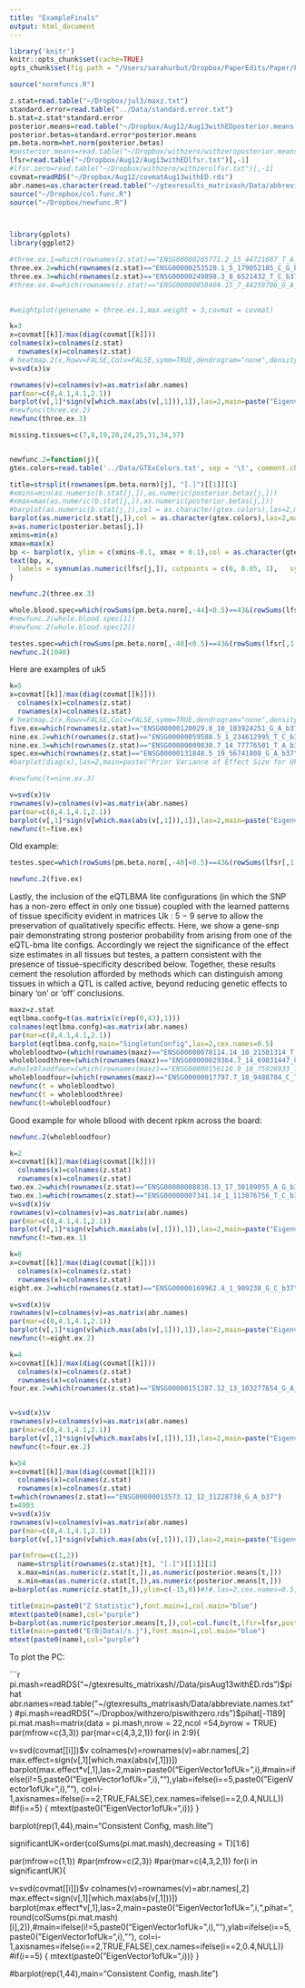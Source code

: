 ```yaml
---
title: "ExampleFinals"
output: html_document
---
```


```r
library('knitr')
knitr::opts_chunk$set(cache=TRUE)
opts_chunk$set(fig.path = "/Users/sarahurbut/Dropbox/PaperEdits/Paper/Figures/") 
```


```r
source("normfuncs.R")

z.stat=read.table("~/Dropbox/jul3/maxz.txt")
standard.error=read.table("../Data/standard.error.txt")
b.stat=z.stat*standard.error
posterior.means=read.table("~/Dropbox/Aug12/Aug13withEDposterior.means.txt")[,-1]
posterior.betas=standard.error*posterior.means
pm.beta.norm=het.norm(posterior.betas)
#posterior.means=read.table("~/Dropbox/withzero/withzeroposterior.means.txt")[,-1]
lfsr=read.table("~/Dropbox/Aug12/Aug13withEDlfsr.txt")[,-1]
#lfsr.zero=read.table("~/Dropbox/withzero/withzerolfsr.txt")[,-1]
covmat=readRDS("~/Dropbox/Aug12/covmatAug13withED.rds")
abr.names=as.character(read.table("~/gtexresults_matrixash/Data/abbreviate.names.txt")[,2])
source("~/Dropbox/col.func.R")
source("~/Dropbox/newfunc.R")



library(gplots)
library(ggplot2)

#three.ex.1=which(rownames(z.stat)=="ENSG00000205771.2_15_44721087_T_A_b37")
three.ex.2=which(rownames(z.stat)=="ENSG00000253520.1_5_179052185_C_G_b37")
three.ex.3=which(rownames(z.stat)=="ENSG00000249898.3_8_6521432_T_C_b37")
#three.ex.4=which(rownames(z.stat)=="ENSG00000058404.15_7_44259706_G_A_b37")

    
#weightplot(genename = three.ex.1,max.weight = 3,covmat = covmat)

k=3
x=covmat[[k]]/max(diag(covmat[[k]]))
colnames(x)=colnames(z.stat)
  rownames(x)=colnames(z.stat)                  
# heatmap.2(x,Rowv=FALSE,Colv=FALSE,symm=TRUE,dendrogram="none",density="none",trace="none",col=redblue(256),main=paste0("HeatMapofNormalizedUk",k),cexRow=0.5,cexCol=0.5,symkey=T,symbreaks=T)
v=svd(x)$v

rownames(v)=colnames(v)=as.matrix(abr.names)
par(mar=c(8,4.1,4.1,2.1))
barplot(v[,1]*sign(v[which.max(abs(v[,1])),1]),las=2,main=paste("Eigenvector 1 of Uk",k),cex.names = 0.5)
#newfunc(three.ex.2)
newfunc(three.ex.3)

missing.tissues=c(7,8,19,20,24,25,31,34,37)


newfunc.2=function(j){
gtex.colors=read.table('../Data/GTExColors.txt', sep = '\t', comment.char = '')[-missing.tissues,2]

title=strsplit(rownames(pm.beta.norm)[j], "[.]")[[1]][1]
#xmins=min(as.numeric(b.stat[j,]),as.numeric(posterior.betas[j,]))
#xmax=max(as.numeric(b.stat[j,]),as.numeric(posterior.betas[j,]))
#barplot(as.numeric(b.stat[j,]),col = as.character(gtex.colors),las=2,main=paste0("Bhat",title),ylim= c(xmins-0.1, xmax + 0.1))
barplot(as.numeric(z.stat[j,]),col = as.character(gtex.colors),las=2,main=paste0("Z.mle",title))#,ylim= c(xmins-0.1, xmax + 0.1))
x=as.numeric(posterior.betas[j,])
xmins=min(x)
xmax=max(x)
bp <- barplot(x, ylim = c(xmins-0.1, xmax + 0.1),col = as.character(gtex.colors),las=2,main=paste0("E(B|Data)",title),names=abr.names,cex.names=0.5)
text(bp, x, 
  labels = symnum(as.numeric(lfsr[j,]), cutpoints = c(0, 0.05, 1),   symbols = c(".", "")), pos = 3)
}

newfunc.2(three.ex.3)

whole.blood.spec=which(rowSums(pm.beta.norm[,-44]<0.5)==43&(rowSums(lfsr[,1:44]<0.05)>=40))
#newfunc.2(whole.blood.spec[1])
#newfunc.2(whole.blood.spec[2])
```

```r
testes.spec=which(rowSums(pm.beta.norm[,-40]<0.5)==43&(rowSums(lfsr[,1:44]<0.05)>=40))[1:10]
newfunc.2(1040)
```

Here are examples of uk5


```r

k=5
x=covmat[[k]]/max(diag(covmat[[k]]))
  colnames(x)=colnames(z.stat)
  rownames(x)=colnames(z.stat)                  
# heatmap.2(x,Rowv=FALSE,Colv=FALSE,symm=TRUE,dendrogram="none",density="none",trace="none",col=redblue(256),main=paste0("HeatMapofNormalizedUk",k),cexRow=0.5,cexCol=0.5,symkey=T,symbreaks=T)
five.ex=which(rownames(z.stat)=="ENSG00000120029.8_10_103924251_G_A_b37")
nine.ex.2=which(rownames(z.stat)=="ENSG00000059588.5_1_234612995_T_C_b37")
nine.ex.3=which(rownames(z.stat)=="ENSG00000009830.7_14_77776501_T_A_b37")
spec.ex=which(rownames(z.stat)=="ENSG00000131848.5_19_56741808_G_A_b37")
#barplot(diag(x),las=2,main=paste("Prior Variance of Effect Size for Uk",k),cex.names = 0.5)

#newfunc(t=nine.ex.3)

v=svd(x)$v
rownames(v)=colnames(v)=as.matrix(abr.names)
par(mar=c(8,4.1,4.1,2.1))
barplot(v[,1]*sign(v[which.max(abs(v[,1])),1]),las=2,main=paste("Eigenvector 1 of Uk",k),cex.names = 0.5)
newfunc(t=five.ex)
```

Old example:
```r
testes.spec=which(rowSums(pm.beta.norm[,-40]<0.5)==43&(rowSums(lfsr[,1:44]<0.05)>=40))[1:10]

newfunc.2(five.ex)
```
 Lastly, the inclusion of the eQTLBMA lite configurations (in which the SNP has a non-zero effect in only one tissue) coupled with the learned patterns of tissue specificity evident in matrices Uk : 5 − 9 serve to allow the preservation of qualitatively specific effects. Here, we show a gene-snp pair demonstrating strong posterior probability from arising from one of the eQTL-bma lite configs. Accordingly we reject the significance of the effect size estimates in all tissues but testes, a pattern consistent with the presence of tissue-specificity described below. Together, these results cement the resolution afforded by methods which can distinguish among tissues in which a QTL is called active, beyond reducing genetic effects to binary ‘on’ or ‘off’ conclusions.


```r
maxz=z.stat
eqtlbma.confg=t(as.matrix(c(rep(0,43),1)))
colnames(eqtlbma.confg)=as.matrix(abr.names)
par(mar=c(8,4.1,4.1,2.1))
barplot(eqtlbma.confg,main="SingletonConfig",las=2,cex.names=0.5)
wholebloodtwo=(which(rownames(maxz)=="ENSG00000078114.14_10_21501314_T_C_b37"))
wholebloodthree=(which(rownames(maxz)=="ENSG00000029364.7_14_69831447_C_A_b37"))
#wholebloodfour=(which(rownames(maxz)=="ENSG00000156110.9_10_75928933_T_C_b37"))
wholebloodfour=(which(rownames(maxz)=="ENSG00000017797.7_18_9488704_C_T_b37"))
newfunc(t = wholebloodtwo)
newfunc(t = wholebloodthree)
newfunc(t=wholebloodfour)

```

Good example for whole bllood with decent rpkm across the board:
```r
newfunc.2(wholebloodfour)

```


```r
k=2
x=covmat[[k]]/max(diag(covmat[[k]]))
  colnames(x)=colnames(z.stat)
  rownames(x)=colnames(z.stat)                  
two.ex.2=which(rownames(z.stat)=="ENSG00000008838.13_17_38189055_A_G_b37")
two.ex.1=which(rownames(z.stat)=="ENSG00000007341.14_1_113076756_T_C_b37")
v=svd(x)$v
rownames(v)=colnames(v)=as.matrix(abr.names)
par(mar=c(8,4.1,4.1,2.1))
barplot(v[,1]*sign(v[which.max(abs(v[,1])),1]),las=2,main=paste("Eigenvector 1 of Uk",k),cex.names = 0.5)
newfunc(t=two.ex.1)
```


```r
k=8
x=covmat[[k]]/max(diag(covmat[[k]]))
  colnames(x)=colnames(z.stat)
  rownames(x)=colnames(z.stat)                  
eight.ex.2=which(rownames(z.stat)=="ENSG00000169962.4_1_909238_G_C_b37")

v=svd(x)$v
rownames(v)=colnames(v)=as.matrix(abr.names)
par(mar=c(8,4.1,4.1,2.1))
barplot(v[,1]*sign(v[which.max(abs(v[,1])),1]),las=2,main=paste("Eigenvector 1 of Uk",k),cex.names = 0.5)
newfunc(t=eight.ex.2)
```




```r
k=4
x=covmat[[k]]/max(diag(covmat[[k]]))
  colnames(x)=colnames(z.stat)
  rownames(x)=colnames(z.stat)                  
four.ex.2=which(rownames(z.stat)=="ENSG00000151287.12_13_103277654_G_A_b37")


v=svd(x)$v
rownames(v)=colnames(v)=as.matrix(abr.names)
par(mar=c(8,4.1,4.1,2.1))
barplot(v[,1]*sign(v[which.max(abs(v[,1])),1]),las=2,main=paste("Eigenvector 1 of Uk",k),cex.names = 0.5)
newfunc(t=four.ex.2)
```


```r
k=54
x=covmat[[k]]/max(diag(covmat[[k]]))
  colnames(x)=colnames(z.stat)
  rownames(x)=colnames(z.stat)                  
t=which(rownames(z.stat)=="ENSG00000013573.12_12_31228738_G_A_b37")
t=4903
v=svd(x)$v
rownames(v)=colnames(v)=as.matrix(abr.names)
par(mar=c(8,4.1,4.1,2.1))
barplot(v[,1]*sign(v[which.max(abs(v[,1])),1]),las=2,main=paste("Eigenvector 1 of Uk",k),cex.names = 0.5)

par(mfrow=c(1,2))
  name=strsplit(rownames(z.stat)[t], "[.]")[[1]][1]
  x.max=min(as.numeric(z.stat[t,]),as.numeric(posterior.means[t,]))
  x.min=max(as.numeric(z.stat[t,]),as.numeric(posterior.means[t,]))
a=barplot(as.numeric(z.stat[t,]),ylim=c(-15,0))#)#,las=2,cex.names=0.5,names=colnames(z.stat),

title(main=paste0("Z Statistic"),font.main=1,col.main="blue")
mtext(paste0(name),col="purple")
b=barplot(as.numeric(posterior.means[t,]),col=col.func(t,lfsr=lfsr,posterior.means=posterior.means),ylim=c(-15,0),ylab="E(B|Data)/s.j")#,names=colnames(posterior.means))
title(main=paste0("E(B|Data)/s.j"),font.main=1,col.main="blue")
mtext(paste0(name),col="purple")

```


To plot the PC:

```r
pi.mash=readRDS("~/gtexresults_matrixash//Data/pisAug13withED.rds")$pihat
abr.names=read.table("~/gtexresults_matrixash/Data/abbreviate.names.txt")
#pi.mash=readRDS("~/Dropbox/withzero/piswithzero.rds")$pihat[-1189]
pi.mat.mash=matrix(data = pi.mash,nrow = 22,ncol =54,byrow = TRUE)
par(mfrow=c(3,3))
par(mar=c(4,3,2,1))
for(i in 2:9){
  
v=svd(covmat[[i]])$v
  colnames(v)=rownames(v)=abr.names[,2]
max.effect=sign(v[,1][which.max(abs(v[,1]))])
barplot(max.effect*v[,1],las=2,main=paste0("EigenVector1ofUk=",i),#main=ifelse(i!=5,paste0("EigenVector1ofUk=",i),""),ylab=ifelse(i==5,paste0("EigenVector1ofUk=",i),""),
        col=i-1,axisnames=ifelse(i==2,TRUE,FALSE),cex.names=ifelse(i==2,0.4,NULL))
#if(i==5) { mtext(paste0("EigenVector1ofUk=",i))}
}

barplot(rep(1,44),main="Consistent Config, mash.lite")

significantUK=order(colSums(pi.mat.mash),decreasing = T)[1:6]

par(mfrow=c(1,1))
#par(mfrow=c(2,3))
#par(mar=c(4,3,2,1))
for(i in significantUK){
  
v=svd(covmat[[i]])$v
  colnames(v)=rownames(v)=abr.names[,2]
max.effect=sign(v[,1][which.max(abs(v[,1]))])
barplot(max.effect*v[,1],las=2,main=paste0("EigenVector1ofUk=",i,",pihat=",round(colSums(pi.mat.mash)[i],2)),#main=ifelse(i!=5,paste0("EigenVector1ofUk=",i),""),ylab=ifelse(i==5,paste0("EigenVector1ofUk=",i),""),
        col=i-1,axisnames=ifelse(i==2,TRUE,FALSE),cex.names=ifelse(i==2,0.4,NULL))
#if(i==5) { mtext(paste0("EigenVector1ofUk=",i))}
}

#barplot(rep(1,44),main="Consistent Config, mash.lite")


